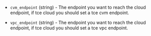 <!-- Code generated from the comments of the TencentCloudAccessConfig struct in builder/tencentcloud/cvm/access_config.go; DO NOT EDIT MANUALLY -->

- `cvm_endpoint` (string) - The endpoint you want to reach the cloud endpoint,
  if tce cloud you should set a tce cvm endpoint.

- `vpc_endpoint` (string) - The endpoint you want to reach the cloud endpoint,
  if tce cloud you should set a tce vpc endpoint.

<!-- End of code generated from the comments of the TencentCloudAccessConfig struct in builder/tencentcloud/cvm/access_config.go; -->
